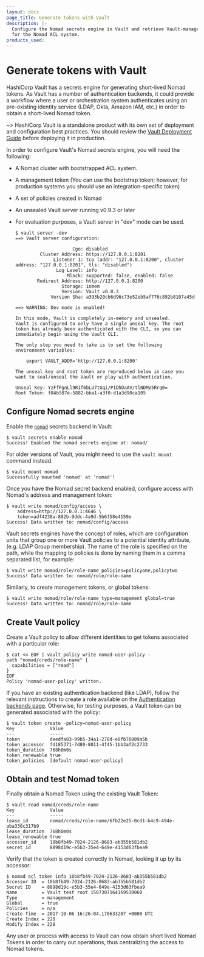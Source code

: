 ```yaml
---
layout: docs
page_title: Generate tokens with Vault
description: |-
  Configure the Nomad secrets engine in Vault and retrieve Vault-managed tokens
  for the Nomad ACL system.
products_used:
---
```


# Generate tokens with Vault

HashiCorp Vault has a secrets engine for generating short-lived Nomad tokens. As
Vault has a number of authentication backends, it could provide a workflow where
a user or orchestration system authenticates using an pre-existing identity
service (LDAP, Okta, Amazon IAM, etc.) in order to obtain a short-lived Nomad
token.

~> HashiCorp Vault is a standalone product with its own set of deployment and
configuration best practices. You should review the [Vault Deployment Guide]
before deploying it in production.

In order to configure Vault's Nomad secrets engine, you will need the following:

- A Nomad cluster with bootstrapped ACL system.

- A management token (You can use the bootstrap token; however, for production
  systems you should use an integration-specific token)

- A set of policies created in Nomad

- An unsealed Vault server running v0.9.3 or later

- For evaluation purposes, a Vault server in "dev" mode can be used.

  ```shell-session
  $ vault server -dev
  ==> Vault server configuration:

                       Cgo: disabled
           Cluster Address: https://127.0.0.1:8201
                Listener 1: tcp (addr: "127.0.0.1:8200", cluster address: "127.0.0.1:8201", tls: "disabled")
                 Log Level: info
                     Mlock: supported: false, enabled: false
          Redirect Address: http://127.0.0.1:8200
                   Storage: inmem
                   Version: Vault v0.8.3
               Version Sha: a393b20cb6d96c73e52eb5af776c892b8107a45d

  ==> WARNING: Dev mode is enabled!

  In this mode, Vault is completely in-memory and unsealed.
  Vault is configured to only have a single unseal key. The root
  token has already been authenticated with the CLI, so you can
  immediately begin using the Vault CLI.

  The only step you need to take is to set the following
  environment variables:

      export VAULT_ADDR='http://127.0.0.1:8200'

  The unseal key and root token are reproduced below in case you
  want to seal/unseal the Vault or play with authentication.

  Unseal Key: YzFfPgnLl9R1f6bLU7tGqi/PIDhDaAV/tlNDMV5Rrq0=
  Root Token: f84b587e-5882-bba1-a3f0-d1a3d90ca105
  ```

## Configure Nomad secrets engine

Enable the [`nomad`][nomad_backend] secrets backend in Vault:

```shell-session
$ vault secrets enable nomad
Success! Enabled the nomad secrets engine at: nomad/
```

For older versions of Vault, you might need to use the `vault mount` command instead.

```shell-session
$ vault mount nomad
Successfully mounted 'nomad' at 'nomad'!
```

Once you have the Nomad secret backend enabled, configure access with Nomad's address and management token:

```shell-session
$ vault write nomad/config/access \
    address=http://127.0.0.1:4646 \
    token=adf4238a-882b-9ddc-4a9d-5b6758e4159e
Success! Data written to: nomad/config/access
```

Vault secrets engines have the concept of roles, which are configuration units
that group one or more Vault policies to a potential identity attribute, (e.g.
LDAP Group membership). The name of the role is specified on the path, while the
mapping to policies is done by naming them in a comma separated list, for
example:

```shell-session
$ vault write nomad/role/role-name policies=policyone,policytwo
Success! Data written to: nomad/role/role-name
```

Similarly, to create management tokens, or global tokens:

```shell-session
$ vault write nomad/role/role-name type=management global=true
Success! Data written to: nomad/role/role-name
```

## Create Vault policy

Create a Vault policy to allow different identities to get tokens associated
with a particular role:

```shell-session
$ cat << EOF | vault policy write nomad-user-policy -
path "nomad/creds/role-name" {
  capabilities = ["read"]
}
EOF
Policy 'nomad-user-policy' written.
```

If you have an existing authentication backend (like LDAP), follow the relevant
instructions to create a role available on the [Authentication backends
page](/vault/docs/auth). Otherwise, for testing
purposes, a Vault token can be generated associated with the policy:

```shell-session
$ vault token create -policy=nomad-user-policy
Key             Value
---             -----
token           deedfa83-99b5-34a1-278d-e8fb76809a5b
token_accessor  fd185371-7d80-8011-4f45-1bb3af2c2733
token_duration  768h0m0s
token_renewable true
token_policies  [default nomad-user-policy]
```

## Obtain and test Nomad token

Finally obtain a Nomad Token using the existing Vault Token:

```shell-session
$ vault read nomad/creds/role-name
Key             Value
---             -----
lease_id        nomad/creds/role-name/6fb22e25-0cd1-b4c9-494e-aba330c317b9
lease_duration  768h0m0s
lease_renewable true
accessor_id     10b8fb49-7024-2126-8683-ab355b581db2
secret_id       8898d19c-e5b3-35e4-649e-4153d63fbea9
```

Verify that the token is created correctly in Nomad, looking it up by its
accessor:

```shell-session
$ nomad acl token info 10b8fb49-7024-2126-8683-ab355b581db2
Accessor ID  = 10b8fb49-7024-2126-8683-ab355b581db2
Secret ID    = 8898d19c-e5b3-35e4-649e-4153d63fbea9
Name         = Vault test root 1507307164169530060
Type         = management
Global       = true
Policies     = n/a
Create Time  = 2017-10-06 16:26:04.170633207 +0000 UTC
Create Index = 228
Modify Index = 228
```

Any user or process with access to Vault can now obtain short lived Nomad Tokens
in order to carry out operations, thus centralizing the access to Nomad tokens.

[nomad_backend]: /vault/docs/secrets/nomad
[Vault deployment guide]: /vault/tutorials/day-one-raft/raft-deployment-guide
